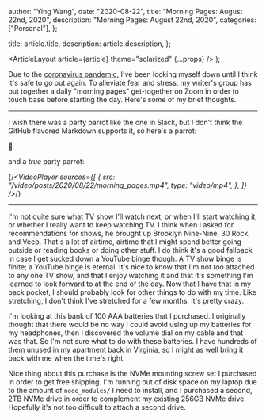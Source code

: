 
  author: "Ying Wang",
  date: "2020-08-22",
  title: "Morning Pages: August 22nd, 2020",
  description: "Morning Pages: August 22nd, 2020",
  categories: ["Personal"],
};

  title: article.title,
  description: article.description,
};

  <ArticleLayout article={article} theme="solarized" {...props} />
);

Due to the [coronavirus
pandemic](https://en.wikipedia.org/wiki/2019-20_coronavirus_pandemic), I've been
locking myself down until I think it's safe to go out again. To alleviate fear
and stress, my writer's group has put together a daily "morning pages"
get-together on Zoom in order to touch base before starting the day. Here's some
of my brief thoughts.

---

I wish there was a party parrot like the one in Slack, but I don't think the
GitHub flavored Markdown supports it, so here's a parrot:

:parrot:

and a _true_ party parrot:

{/_<VideoPlayer
sources={[
{
src: "/video/posts/2020/08/22/morning_pages.mp4",
type: "video/mp4",
},
]}
/>_/}

---

I'm not quite sure what TV show I'll watch next, or when I'll start watching it,
or whether I really want to keep watching TV. I think when I asked for
recommendations for shows, he brought up Brooklyn Nine-Nine, 30 Rock, and Veep.
That's a lot of airtime, airtime that I might spend better going outside or
reading books or doing other stuff. I do think it's a good fallback in case I
get sucked down a YouTube binge though. A TV show binge is finite; a YouTube
binge is eternal. It's nice to know that I'm not _too_ attached to any one TV
show, and that I enjoy watching it and that it's something I'm learned to look
forward to at the end of the day. Now that I have that in my back pocket, I
should probably look for other things to do with my time. Like stretching, I
don't think I've stretched for a few months, it's pretty crazy.

I'm looking at this bank of 100 AAA batteries that I purchased. I originally
thought that there would be no way I could avoid using up my batteries for my
headphones, then I discovered the volume dial on my cable and that was that. So
I'm not sure what to do with these batteries. I have hundreds of them unused in
my apartment back in Virginia, so I might as well bring it back with me when the
time's right.

Nice thing about this purchase is the NVMe mounting screw set I purchased in
order to get free shipping. I'm running out of disk space on my laptop due to
the amount of `node_modules/` I need to install, and I purchased a second, 2TB
NVMe drive in order to complement my existing 256GB NVMe drive. Hopefully it's
not too difficult to attach a second drive.
